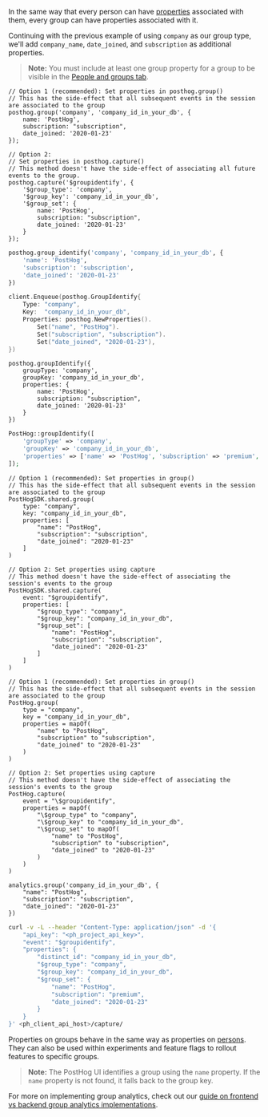 In the same way that every person can have [properties](/docs/getting-started/person-properties) associated with them, every group can have properties associated with it.

Continuing with the previous example of using `company` as our group type, we'll add `company_name`, `date_joined`, and `subscription` as additional properties.

> **Note:** You must include at least one group property for a group to be visible in the [People and groups tab](https://app.posthog.com/persons).

<MultiLanguage>

```js-web
// Option 1 (recommended): Set properties in posthog.group()
// This has the side-effect that all subsequent events in the session are associated to the group
posthog.group('company', 'company_id_in_your_db', {
    name: 'PostHog',
    subscription: "subscription",
    date_joined: '2020-01-23'
});

// Option 2: 
// Set properties in posthog.capture()
// This method doesn't have the side-effect of associating all future events to the group.
posthog.capture('$groupidentify', {
    '$group_type': 'company',
    '$group_key': 'company_id_in_your_db',
    '$group_set': {
        name: 'PostHog',
        subscription: "subscription",
        date_joined: '2020-01-23'
    }
});
```

```python
posthog.group_identify('company', 'company_id_in_your_db', {
    'name': 'PostHog',
    'subscription': 'subscription',
    'date_joined': '2020-01-23'
})
```

```go
client.Enqueue(posthog.GroupIdentify{
    Type: "company",
    Key:  "company_id_in_your_db",
    Properties: posthog.NewProperties().
        Set("name", "PostHog").
        Set("subscription", "subscription").
        Set("date_joined", "2020-01-23"),
})
```

```node
posthog.groupIdentify({
    groupType: 'company',
    groupKey: 'company_id_in_your_db',
    properties: {
        name: 'PostHog',
        subscription: "subscription",
        date_joined: '2020-01-23'
    }
})
```

```php
PostHog::groupIdentify([
    'groupType' => 'company',
    'groupKey' => 'company_id_in_your_db',
    'properties' => ['name' => 'PostHog', 'subscription' => 'premium', 'date_joined' => '2020-01-23']
]);
```

```ios_swift
// Option 1 (recommended): Set properties in group()
// This has the side-effect that all subsequent events in the session are associated to the group
PostHogSDK.shared.group(
    type: "company", 
    key: "company_id_in_your_db",
    properties: [
        "name": "PostHog",
        "subscription": "subscription",
        "date_joined": "2020-01-23"
    ]
)

// Option 2: Set properties using capture
// This method doesn't have the side-effect of associating the session's events to the group
PostHogSDK.shared.capture(
    event: "$groupidentify",
    properties: [
        "$group_type": "company",
        "$group_key": "company_id_in_your_db",
        "$group_set": [
            "name": "PostHog",
            "subscription": "subscription",
            "date_joined": "2020-01-23"
        ]
    ]
)
```

```android_kotlin
// Option 1 (recommended): Set properties in group()
// This has the side-effect that all subsequent events in the session are associated to the group
PostHog.group(
    type = "company", 
    key = "company_id_in_your_db",
    properties = mapOf(
        "name" to "PostHog",
        "subscription" to "subscription",
        "date_joined" to "2020-01-23"
    )
)

// Option 2: Set properties using capture
// This method doesn't have the side-effect of associating the session's events to the group
PostHog.capture(
    event = "\$groupidentify",
    properties = mapOf(
        "\$group_type" to "company",
        "\$group_key" to "company_id_in_your_db",
        "\$group_set" to mapOf(
            "name" to "PostHog",
            "subscription" to "subscription",
            "date_joined" to "2020-01-23"
        )
    )
)
```

```segment
analytics.group('company_id_in_your_db', {
    "name": "PostHog",
    "subscription": "subscription",
    "date_joined": "2020-01-23"
})
```

```bash
curl -v -L --header "Content-Type: application/json" -d '{
    "api_key": "<ph_project_api_key>",
    "event": "$groupidentify",
    "properties": {
        "distinct_id": "company_id_in_your_db",
        "$group_type": "company",
        "$group_key": "company_id_in_your_db",
        "$group_set": {
            "name": "PostHog",
            "subscription": "premium",
            "date_joined": "2020-01-23"
        }
    }
}' <ph_client_api_host>/capture/
```

</MultiLanguage>

Properties on groups behave in the same way as properties on [persons](/docs/data/persons). They can also be used within experiments and feature flags to rollout features to specific groups.

> **Note:** The PostHog UI identifies a group using the `name` property. If the `name` property is not found, it falls back to the group key.

For more on implementing group analytics, check out our [guide on frontend vs backend group analytics implementations](/tutorials/frontend-vs-backend-group-analytics).
